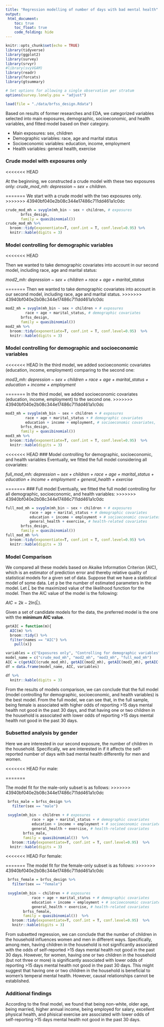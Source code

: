 ```yaml
---
title: "Regression modelling of number of days with bad mental health"
output: 
 html_document:
    toc: true
    toc_float: true
    code_folding: hide
---
```


```r
knitr::opts_chunk$set(echo = TRUE)
library(tidyverse)
library(ggplot2)
library(survey)
library(srvyr)
#library(svyVGAM)
library(readr)
library(forcats)
library(gtsummary)

# Set options for allowing a single observation per stratum 
options(survey.lonely.psu = "adjust")
```


```r
load(file = "./data/brfss_design.Rdata")
```

Based on results of former researches and EDA, we categorized variables selected into main exposures, demographic, socioeconomic, and health variables, and fitted model based on their category.

* Main exposures: sex, children
* Demographic variables: race, age and marital status 
* Socioeconomic variables: education, income, employment
* Health variables: general health, exercise

### Crude model with exposures only
<<<<<<< HEAD

 At the beginning, we constructed a crude model with these two exposures only:
*crude_mod_mh: depression ~ sex + children.* 

=======
We start with a crude model with the two exposures only.
>>>>>>> 43940bf040e2b08c344e17486c711dd461a1c0dc
```r
crude_mod_mh = svyglm(mh_bin ~ sex + children, # exposures
       brfss_design,
       family = quasibinomial()) 
crude_mod_mh %>%
  broom::tidy(exponentiate=T, conf.int = T, conf.level=0.95) %>%
  knitr::kable(digits = 3)
```

### Model controlling for demographic variables
<<<<<<< HEAD

Then we wanted to take demographic covariates into account in our second model, including race, age and marital status: 

*mod2_mh: depression ~ sex + children + race + age + marital_status* 

=======
Then we wanted to take demographic covariates into account in our second model, including race, age and marital status. 
>>>>>>> 43940bf040e2b08c344e17486c711dd461a1c0dc
```r
mod2_mh = svyglm(mh_bin ~ sex + children + # exposures
         race + age + marital_status, # demographic covariates
       brfss_design,
       family = quasibinomial())
mod2_mh %>%
  broom::tidy(exponentiate=T, conf.int = T, conf.level=0.95)  %>%
  knitr::kable(digits = 3)
```

### Model controlling for demographic and socioeconomic variables
<<<<<<< HEAD
In the third model, we added socioeconomic covariates (education, income, employment) comparing to the second one:

*mod3_mh: depression ~ sex + children + race + age + marital_status + education + income + employment*

=======
In the third model, we added socioeconomic covariates (education, income, employment) to the second one.
>>>>>>> 43940bf040e2b08c344e17486c711dd461a1c0dc
```r
mod3_mh = svyglm(mh_bin ~ sex + children + # exposures
         race + age + marital_status + # demographic covariates
         education + income + employment, # socioeconomic covariates, 
       brfss_design,
       family = quasibinomial())
mod3_mh %>%
  broom::tidy(exponentiate=T, conf.int = T, conf.level=0.95)  %>%
  knitr::kable(digits = 3)
```


<<<<<<< HEAD
### Model controlling for demographic, socioeconomic, and health variables
Eventually, we fitted the full model considering all covariates:

*full_mod_mh: depression ~ sex + children + race + age + marital_status + education + income + employment + general_health + exercise*

=======
### Full model 
Eventually, we fitted the full model controlling for all demographic, socioeconomic, and health variables:
>>>>>>> 43940bf040e2b08c344e17486c711dd461a1c0dc
```r
full_mod_mh = svyglm(mh_bin ~ sex + children + # exposures
           race + age + marital_status + # demographic covariates
           education + income + employment + # socioeconomic covariates
           general_health + exercise, # health-related covariates
       brfss_design,
       family = quasibinomial())  
full_mod_mh %>%
  broom::tidy(exponentiate=T, conf.int = T, conf.level=0.95) %>%
  knitr::kable(digits = 3)
```

### Model Comparison

We compared all these models based on Akaike Information Criterion (AIC), which is an estimator of prediction error and thereby relative quality of statistical models for a given set of data. Suppose that we have a statistical model of some data. Let p be the number of estimated parameters in the model. Let $\hat{L}$ be the maximized value of the likelihood function for the model. Then the AIC value of the model is the following: 

$AIC = 2k - 2ln(\hat{L})$.

Given a set of candidate models for the data, the preferred model is the one with the **minimum AIC value**. 

```r
getAIC = function(m){
  AIC(m) %>%
  broom::tidy() %>%
  filter(names == "AIC") %>%
    pull(x)}

variables = c("Exposures only", "Controlling for demographic variables", "Controlling for demographic and socioeconomic variables", "Controlling for demographic, socioeconomic, and health variables")
model_name = c("crude_mod_mh", "mod2_mh", "mod3_mh", "full_mod_mh")
AIC = c(getAIC(crude_mod_mh), getAIC(mod2_mh), getAIC(mod3_mh), getAIC(full_mod_mh))
df = data.frame(model_name, AIC, variables)

df %>%
  knitr::kable(digits = 3)
```

From the results of models comparison, we can conclude that the full model (model controlling for demographic, socioeconomic, and health variables) is the best model. From the full model, we can see that, in the full sample, being female is associated with higher odds of reporting >15 days mental health not good in the past 30 days, and that having one or two children in the household is associated with lower odds of reporting >15 days mental health not good in the past 30 days. 

### Subsetted analysis by gender
Here we are interested in our second exposure, the number of children in the household. Specifically, we are interested in if it affects the self-reported number of days with bad mental health differently for men and women.  

<<<<<<< HEAD
For male: 

=======

The model fit for the male-only subset is as follows:
>>>>>>> 43940bf040e2b08c344e17486c711dd461a1c0dc
```r
 brfss_male = brfss_design %>%
   filter(sex == "male")
 
 svyglm(mh_bin ~ children + # exposures
            race + age + marital_status + # demographic covariates
            education + income + employment + # socioeconomic covariates
            general_health + exercise, # health-related covariates
        brfss_male,
        family = quasibinomial())  %>%
   broom::tidy(exponentiate=T, conf.int = T, conf.level=0.95)  %>%
  knitr::kable(digits = 3)
```

<<<<<<< HEAD
For female:

=======
The model fit for the female-only subset is as follows:
>>>>>>> 43940bf040e2b08c344e17486c711dd461a1c0dc
```r
 brfss_female = brfss_design %>%
   filter(sex == "female")
 
 svyglm(mh_bin ~ children + # exposures
            race + age + marital_status + # demographic covariates
            education + income + employment + # socioeconomic covariates
            general_health + exercise, # health-related covariates
        brfss_female,
        family = quasibinomial())  %>%
   broom::tidy(exponentiate=T, conf.int = T, conf.level=0.95)  %>%
   knitr::kable(digits = 3)
```

From subsetted regression, we can conclude that the number of children in the household influences women and men in different ways. Specifically, among men, having children in the household is not significantly associated with the odds of self-reported >15 days mental health not good in the past 30 days. However, for women, having one or two children in the household (but not three or more) is significantly associated with lower odds of reporting >15 days mental health not good in the past 30 days. This might suggest that having one or two children in the household is beneficial to women's temperal mental health. However, causal relationships cannot be established.  

### Additional findings
According to the final model, we found that being non-white, older age, being married, higher annual income, being employed for salary, excellent physical health, and phisical exercise are associated with lower odds of self-reporting >15 days mental health not good in the past 30 days. 







